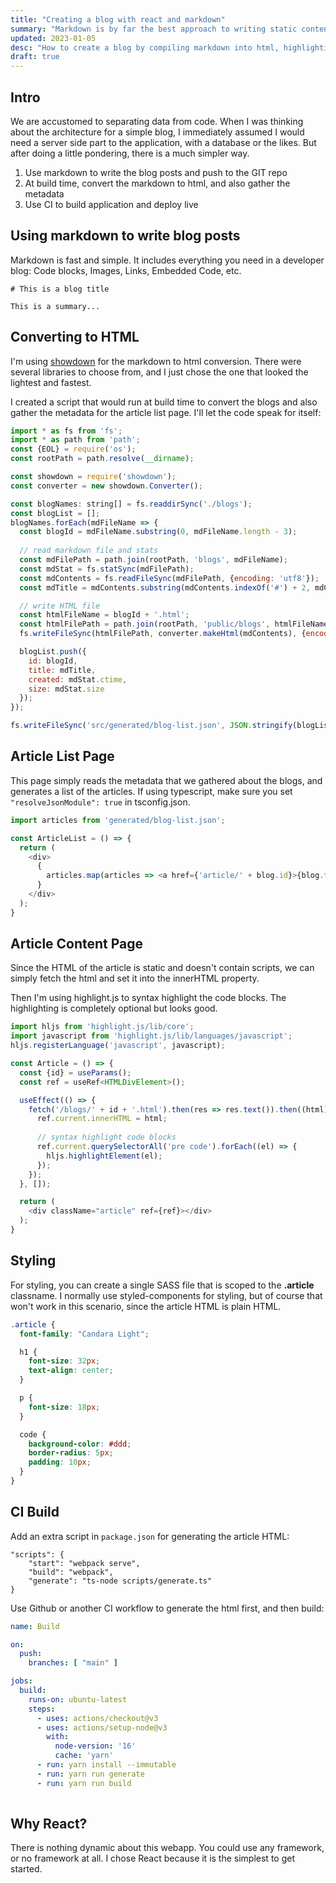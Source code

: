 ```yaml
---
title: "Creating a blog with react and markdown"
summary: "Markdown is by far the best approach to writing static content, like blog posts. The markdown can be converted to HTML at build time, improving the application performance."
updated: 2023-01-05
desc: "How to create a blog by compiling markdown into html, highlighting code snippets, and rendering the html inside react."
draft: true
---
```


## Intro

We are accustomed to separating data from code. When I was thinking about the architecture for a simple blog, I immediately
assumed I would need a server side part to the application, with a database or the likes. But after doing a little
pondering, there is a much simpler way.

1. Use markdown to write the blog posts and push to the GIT repo
2. At build time, convert the markdown to html, and also gather the metadata
3. Use CI to build application and deploy live

## Using markdown to write blog posts

Markdown is fast and simple. It includes everything you need in a developer blog: Code blocks, Images, Links, Embedded
Code, etc.

```
# This is a blog title

This is a summary... 
```

## Converting to HTML

I'm using [showdown](https://showdownjs.com/) for the markdown to html conversion. There were several libraries to
choose from, and I just chose the one that looked the lightest and fastest.

I created a script that would run at build time to convert the blogs and also gather the metadata for the article list
page. I'll let the code speak for itself:

```javascript
import * as fs from 'fs';
import * as path from 'path';
const {EOL} = require('os');
const rootPath = path.resolve(__dirname);

const showdown = require('showdown');
const converter = new showdown.Converter();

const blogNames: string[] = fs.readdirSync('./blogs');
const blogList = [];
blogNames.forEach(mdFileName => {
  const blogId = mdFileName.substring(0, mdFileName.length - 3);
  
  // read markdown file and stats
  const mdFilePath = path.join(rootPath, 'blogs', mdFileName);
  const mdStat = fs.statSync(mdFilePath);
  const mdContents = fs.readFileSync(mdFilePath, {encoding: 'utf8'});
  const mdTitle = mdContents.substring(mdContents.indexOf('#') + 2, mdContents.indexOf(EOL));

  // write HTML file
  const htmlFileName = blogId + '.html';
  const htmlFilePath = path.join(rootPath, 'public/blogs', htmlFileName);
  fs.writeFileSync(htmlFilePath, converter.makeHtml(mdContents), {encoding: 'utf8'});

  blogList.push({
    id: blogId,
    title: mdTitle,
    created: mdStat.ctime,
    size: mdStat.size
  });
});

fs.writeFileSync('src/generated/blog-list.json', JSON.stringify(blogList), {encoding: 'utf8'});


```

## Article List Page

This page simply reads the metadata that we gathered about the blogs, and generates a list of the articles.
If using typescript, make sure you set `"resolveJsonModule": true` in tsconfig.json.

```javascript
import articles from 'generated/blog-list.json';

const ArticleList = () => {
  return (
    <div>
      {
        articles.map(articles => <a href={'article/' + blog.id}>{blog.title}</a>)
      }
    </div>
  );
}
```

## Article Content Page

Since the HTML of the article is static and doesn't contain scripts, we can simply fetch the html and set it into the
innerHTML property.

Then I'm using highlight.js to syntax highlight the code blocks. The highlighting is completely optional but
looks good.

```javascript
import hljs from 'highlight.js/lib/core';
import javascript from 'highlight.js/lib/languages/javascript';
hljs.registerLanguage('javascript', javascript);

const Article = () => {
  const {id} = useParams();
  const ref = useRef<HTMLDivElement>();

  useEffect(() => {
    fetch('/blogs/' + id + '.html').then(res => res.text()).then((html) => {
      ref.current.innerHTML = html;
      
      // syntax highlight code blocks
      ref.current.querySelectorAll('pre code').forEach((el) => {
        hljs.highlightElement(el);
      });
    });
  }, []);

  return (
    <div className="article" ref={ref}></div>
  );
}
```

## Styling

For styling, you can create a single SASS file that is scoped to the **.article** classname.
I normally use styled-components for styling, but of course that won't work in this scenario, since the article HTML is plain HTML.

```scss
.article {
  font-family: "Candara Light";

  h1 {
    font-size: 32px;
    text-align: center;
  }

  p {
    font-size: 18px;
  }

  code {
    background-color: #ddd;
    border-radius: 5px;
    padding: 10px;
  }
}
```

## CI Build

Add an extra script in `package.json` for generating the article HTML:

```
"scripts": {
    "start": "webpack serve",
    "build": "webpack",
    "generate": "ts-node scripts/generate.ts"
}
```

Use Github or another CI workflow to generate the html first, and then build:

```yaml
name: Build

on:
  push:
    branches: [ "main" ]

jobs:
  build:
    runs-on: ubuntu-latest
    steps:
      - uses: actions/checkout@v3
      - uses: actions/setup-node@v3
        with:
          node-version: '16'
          cache: 'yarn'
      - run: yarn install --immutable
      - run: yarn run generate
      - run: yarn run build
      
```

## Why React?

There is nothing dynamic about this webapp. You could use any framework, or no framework at all. I chose React because
it is the simplest to get started.
